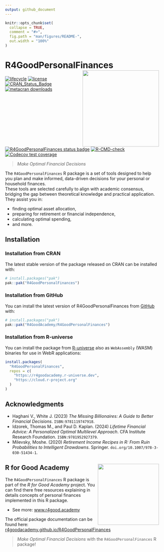 ```yaml
---
output: github_document
---
```


<!-- README.md is generated from README.Rmd. Please edit that file -->

```r
knitr::opts_chunk$set(
  collapse = TRUE,
  comment = "#>",
  fig.path = "man/figures/README-",
  out.width = "100%"
)
```

# R4GoodPersonalFinances <img src="man/figures/logo.png" align="right" height="250" alt="" class="logo-custom-package"/>

<!-- badges: start -->
[![lifecycle](https://img.shields.io/badge/lifecycle-experimental-orange.svg)](https://lifecycle.r-lib.org/articles/stages.html)
[![license](https://img.shields.io/github/license/mashape/apistatus.svg)](https://choosealicense.com/licenses/mit/)
[![CRAN_Status_Badge](https://www.r-pkg.org/badges/version/R4GoodPersonalFinances)](https://cran.r-project.org/package=R4GoodPersonalFinances)
[![metacran
downloads](https://cranlogs.r-pkg.org/badges/R4GoodPersonalFinances)](https://cran.r-project.org/package=R4GoodPersonalFinances)
[![R4GoodPersonalFinances status badge](https://r4goodacademy.r-universe.dev/badges/R4GoodPersonalFinances)](https://r4goodacademy.r-universe.dev/R4GoodPersonalFinances)
[![R-CMD-check](https://github.com/R4GoodAcademy/R4GoodPersonalFinances/actions/workflows/R-CMD-check.yaml/badge.svg)](https://github.com/R4GoodAcademy/R4GoodPersonalFinances/actions/workflows/R-CMD-check.yaml)
[![Codecov test coverage](https://codecov.io/gh/R4GoodAcademy/R4GoodPersonalFinances/graph/badge.svg)](https://app.codecov.io/gh/R4GoodAcademy/R4GoodPersonalFinances)
<!-- badges: end -->

> *Make Optimal Financial Decisions*

The `R4GoodPersonalFinances` R package is a set of tools designed to help you plan and make informed, data-driven decisions for your personal or household finances.   
These tools are selected carefully to align with academic consensus, bridging the gap between theoretical knowledge and practical application. They assist you in: 

* finding optimal asset allocation, 
* preparing for retirement or financial independence, 
* calculating optimal spending, 
* and more.

## Installation

### Installation from CRAN

The latest stable version of the package released on CRAN can be installed with:

``` r
# install.packages("pak")
pak::pak("R4GoodPersonalFinances")
```

### Installation from GitHub

You can install the latest version of R4GoodPersonalFinances from [GitHub](https://github.com/R4GoodAcademy/R4GoodPersonalFinances) with:

``` r
# install.packages("pak")
pak::pak("R4GoodAcademy/R4GoodPersonalFinances")
```

### Installation from R-universe

You can install the package from [R-universe](https://r4goodacademy.r-universe.dev/R4GoodPersonalFinances) also as `WebAssembly` (WASM) binaries for use in WebR applications:

``` r
install.packages(
  "R4GoodPersonalFinances", 
  repos = c(
    "https://r4goodacademy.r-universe.dev", 
    "https://cloud.r-project.org"
  )
)
```

## Acknowledgments

* Haghani V., White J. (2023) *The Missing Billionaires: A Guide to Better Financial Decisions*. `ISBN:9781119747918`.
* Idzorek, Thomas M., and Paul D. Kaplan. (2024) *Lifetime Financial Advice: A Personalized Optimal Multilevel Approach*. CFA Institute Research Foundation. `ISBN:9781952927379`.
* Milevsky, Moshe. (2020) *Retirement Income Recipes in R: From Ruin Probabilities to Intelligent Drawdowns*. Springer. `doi.org/10.1007/978-3-030-51434-1`.

## R for Good Academy  <img src="man/figures/r4ga-logo.png" align="right" height="200" alt="" class="logo-custom-academy" />

The `R4GoodPersonalFinances` R package is part of the *R for Good Academy* project. You can find there free resources explaining in details concepts of personal finances implemented in this R package. 

* See more: [www.r4good.academy](https://www.r4good.academy/en/blog.html#category=R4GoodPersonalFinances)

The official package documentation can be found here:  
[r4goodacademy.github.io/R4GoodPersonalFinances](https://r4goodacademy.github.io/R4GoodPersonalFinances/)

> *Make Optimal Financial Decisions* with the `R4GoodPersonalFinances` R package!
